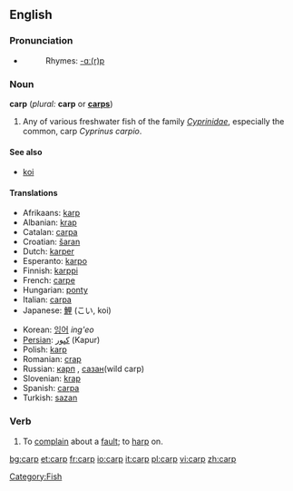 {{wikipedia}}
==English==

===Pronunciation===
*{{audio|en-us-carp.ogg|Audio (US)}}
*:Rhymes: [[Rhymes:English:-ɑː(r)p|-ɑː(r)p]]

===Noun===
'''carp''' (''plural:'' '''carp''' or '''[[carps]]''')

# Any of various freshwater fish of the family ''[[Cyprinidae]]'', especially the common, carp ''Cyprinus carpio''.

====See also====
* [[koi]]

====Translations====
{{top}}
*Afrikaans: [[karp]]
*Albanian: [[krap]]
*Catalan: [[carpa]] {{f}}
*Croatian: [[šaran]] {{m}}
*Dutch: [[karper]] {{m}}
*Esperanto: [[karpo]]
*Finnish: [[karppi]]
*French: [[carpe]] {{f}}
*Hungarian: [[ponty]]
*Italian: [[carpa]] {{f}}
*Japanese: [[鯉]] (こい, koi)
{{mid}}
*Korean: [[잉어]] ''ing'eo''
*[[Persian]]: [[كپور]] (Kapur)
*Polish: [[karp]] {{m}}
*Romanian: [[crap]] {{m}}
*Russian: [[карп]] {{m}}, [[сазан]](wild carp) {{m}}
*Slovenian: [[krap]] {{m}}
*Spanish: [[carpa]] {{f}}
*Turkish: [[sazan]]
{{bottom}}

===Verb===
{{en-verb}}

# To [[complain]] about a [[fault]]; to [[harp]] on.

[[Category:Fish]]

[[bg:carp]]
[[et:carp]]
[[fr:carp]]
[[io:carp]]
[[it:carp]]
[[pl:carp]]
[[vi:carp]]
[[zh:carp]]